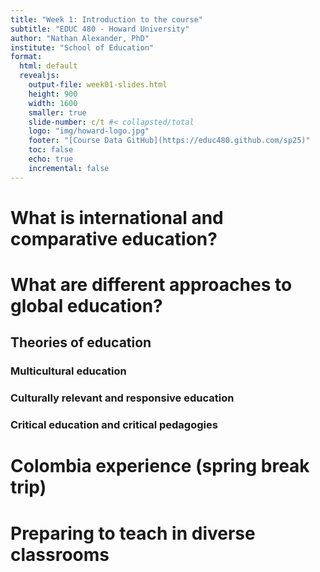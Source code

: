 ```yaml
---
title: "Week 1: Introduction to the course"
subtitle: "EDUC 480 - Howard University"
author: "Nathan Alexander, PhD"
institute: "School of Education"
format: 
  html: default
  revealjs:
    output-file: week01-slides.html
    height: 900
    width: 1600
    smaller: true
    slide-number: c/t #< collapsted/total
    logo: "img/howard-logo.jpg"
    footer: "[Course Data GitHub](https://educ480.github.com/sp25)"
    toc: false
    echo: true
    incremental: false
---
```


# What is international and comparative education?

# What are different approaches to global education?

## Theories of education

### Multicultural education

### Culturally relevant and responsive education

### Critical education and critical pedagogies

# Colombia experience (spring break trip)

# Preparing to teach in diverse classrooms